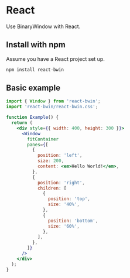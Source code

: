 
# React

Use BinaryWindow with React.

## Install with npm

Assume you have a React project set up.

```bash
npm install react-bwin
```

## Basic example

<Example />

```jsx
import { Window } from 'react-bwin';
import 'react-bwin/react-bwin.css';

function Example() {
  return (
    <div style={{ width: 400, height: 300 }}>
      <Window
        fitContainer
        panes={[
          {
            position: 'left',
            size: 200,
            content: <em>Hello World!</em>,
          },
          {
            position: 'right',
            children: [
              {
                position: 'top',
                size: '40%',
              },
              {
                position: 'bottom',
                size: '60%',
              },
            ],
          },
        ]}
      />
    </div>
  );
}
```
